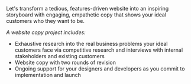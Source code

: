 Let's transform a tedious, features-driven website into an inspiring storyboard with engaging, empathetic copy that shows your ideal customers who they want to be.

*A website copy project includes:*

- Exhaustive research into the real business problems your ideal customers face via competitive research and interviews
  with internal stakeholders and existing customers
- Website copy with two rounds of revision
- Ongoing support for your designers and developers as you commit to implementation and launch